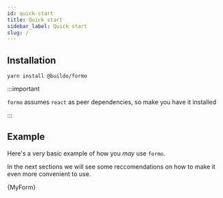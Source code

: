```yaml
---
id: quick-start
title: Quick start
sidebar_label: Quick start
slug: /
---
```



## Installation

```
yarn install @buildo/formo
```

:::important

`formo` assumes `react` as peer dependencies, so make you have it
installed

:::

## Example

Here's a very basic example of how you _may_ use `formo`.

In the next sections we will see some reccomendations on how to make it even
more convenient to use.


<CodeBlock className="language-tsx">{MyForm}</CodeBlock>
